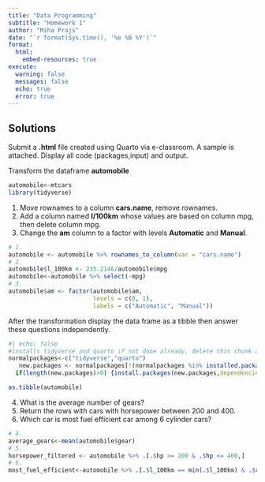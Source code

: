 ---
title: "Data Programming"
subtitle: "Homework 1"
author: "Miha Prajs"
date: "`r format(Sys.time(), '%e %B %Y')`"
format: 
  html:
    embed-resources: true
execute: 
  warning: false
  messages: false
  echo: true
  error: true
---

## Solutions

Submit a **.html** file created using Quarto via e-classroom. A sample is attached. Display all code (packages,input) and output.

Transform the dataframe **automobile**

```{r}
automobile<-mtcars
library(tidyverse)
```

1.  Move rownames to a column **cars.name**, remove rownames.
2.  Add a column named **l/100km** whose values are based on column mpg, then delete column mpg.
3.  Change the **am** column to a factor with levels **Automatic** and **Manual**.

```{r}
# 1.
automobile <- automobile %>% rownames_to_column(var = "cars.name")
# 2.
automobile$l_100km <- 235.2146/automobile$mpg
automobile<-automobile %>% select(-mpg) 
# 3.
automobile$am <- factor(automobile$am,
                        levels = c(0, 1),
                        labels = c("Automatic", "Manual"))
```

After the transformation display the data frame as a tibble then answer these questions independently.

```{r}
#| echo: false
#installs tidyverse and quarto if not done already, delete this chunk after running it once.
normalpackages<-c("tidyverse","quarto")
   new.packages <- normalpackages[!(normalpackages %in% installed.packages()[,"Package"])]
  if(length(new.packages)>0) {install.packages(new.packages,dependencies =T,quiet = T)}
```

```{r}
as.tibble(automobile)
```

4.  What is the average number of gears?
5.  Return the rows with cars with horsepower between 200 and 400.
6.  Which car is most fuel efficient car among 6 cylinder cars?

```{r}
# 4.
average_gears<-mean(automobile$gear)
# 5.
horsepower_filtered <- automobile %>% .[.$hp >= 200 & .$hp <= 400,]
# 6.
most_fuel_efficient<-automobile %>% .[.$l_100km == min(.$l_100km) & .$cyl == 6,]

```
